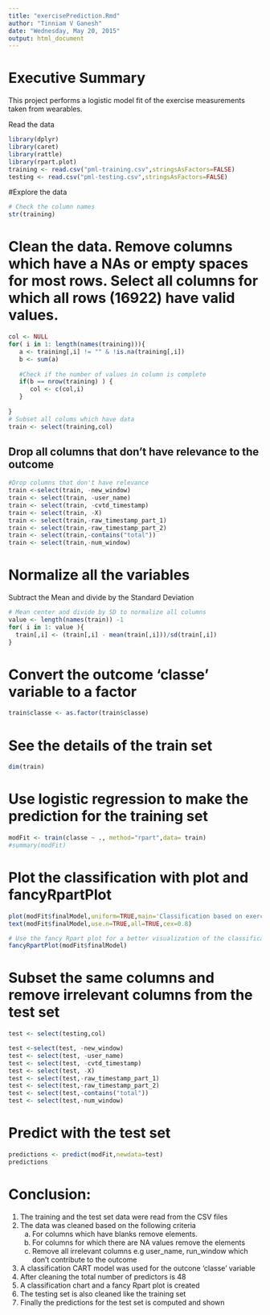 ```yaml
---
title: "exercisePrediction.Rmd"
author: "Tinniam V Ganesh"
date: "Wednesday, May 20, 2015"
output: html_document
---
```

# Executive Summary 
This project performs a logistic model fit of the exercise measurements taken from wearables. 

Read the data
```r
library(dplyr)
library(caret)
library(rattle)
library(rpart.plot)
training <- read.csv("pml-training.csv",stringsAsFactors=FALSE)
testing <- read.csv("pml-testing.csv",stringsAsFactors=FALSE)
```

#Explore the data
```r
# Check the column names
str(training)
```

# Clean the data. Remove columns which have a NAs or empty spaces for most rows. Select all columns for which all rows (16922) have valid values.

```r
col <- NULL
for( i in 1: length(names(training))){
   a <- training[,i] != "" & !is.na(training[,i])
   b <- sum(a)
   
   #Check if the number of values in column is complete
   if(b == nrow(training) ) {
      col <- c(col,i)
   }
  
}
# Subset all colums which have data
train <- select(training,col)
```

## Drop all columns that don't have relevance to the outcome
```r
#Drop columns that don't have relevance
train <-select(train, -new_window)
train <- select(train, -user_name)
train <- select(train, -cvtd_timestamp)
train <- select(train, -X)
train <- select(train,-raw_timestamp_part_1)
train <- select(train,-raw_timestamp_part_2)
train <- select(train,-contains("total"))
train <- select(train,-num_window)

```


# Normalize all the variables 
Subtract the Mean and divide by the Standard Deviation
``` r
# Mean center and divide by SD to normalize all columns
value <- length(names(train)) -1
for( i in 1: value ){
  train[,i] <- (train[,i] - mean(train[,i]))/sd(train[,i])
}
```

# Convert the outcome 'classe' variable to a factor
```r
train$classe <- as.factor(train$classe)
```


#  See the details of the train set
```r
dim(train)
```

# Use logistic regression to make the prediction for the training set
```r
modFit <- train(classe ~ ., method="rpart",data= train)
#summary(modFit)
```

# Plot the classification with plot and fancyRpartPlot
```r
plot(modFit$finalModel,uniform=TRUE,main='Classification based on exercises') 
text(modFit$finalModel,use.n=TRUE,all=TRUE,cex=0.8)
```

```r
# Use the fancy Rpart plot for a better visualization of the classification
fancyRpartPlot(modFit$finalModel)
```

# Subset the same columns and remove irrelevant columns  from the test set
```r
test <- select(testing,col)

test <-select(test, -new_window)
test <- select(test, -user_name)
test <- select(test, -cvtd_timestamp)
test <- select(test, -X)
test <- select(test,-raw_timestamp_part_1)
test <- select(test,-raw_timestamp_part_2)
test <- select(test,-contains("total"))
test <- select(test,-num_window)
```

# Predict with the test set
```r
predictions <- predict(modFit,newdata=test)
predictions

```

# Conclusion: 
1. The training and the test set data were read from the CSV files
2. The data was cleaned based on the following criteria 
   a. For columns which have blanks remove elements. 
   b. For columns for which there are NA values remove the elements
   c. Remove all irrelevant columns e.g user_name, run_window which don't contribute to the outcome
3. A classification CART model was used for the outcone 'classe' variable
4. After cleaning the total number of predictors is 48
5. A classification chart and a fancy Rpart plot is created
6. The testing set is also cleaned like the training set
7. Finally the predictions for the test set is computed and shown
